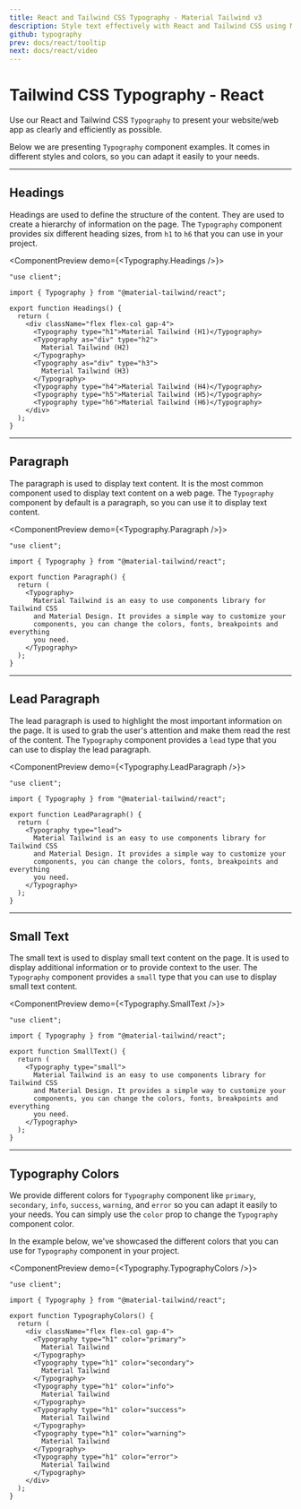 ```yaml
---
title: React and Tailwind CSS Typography - Material Tailwind v3
description: Style text effectively with React and Tailwind CSS using Material Tailwind v3. Customize typography for a polished and consistent user experience.
github: typography
prev: docs/react/tooltip
next: docs/react/video
---
```


# Tailwind CSS Typography - React

Use our React and Tailwind CSS `Typography` to present your website/web app as clearly and efficiently as possible.

Below we are presenting `Typography` component examples. It comes in different styles and colors, so you can adapt it easily to your needs.

---

## Headings

Headings are used to define the structure of the content. They are used to create a hierarchy of information on the page. The `Typography` component provides six different heading sizes, from `h1` to `h6` that you can use in your project.

<ComponentPreview demo={<Typography.Headings />}>
```tsx
"use client";

import { Typography } from "@material-tailwind/react";

export function Headings() {
  return (
    <div className="flex flex-col gap-4">
      <Typography type="h1">Material Tailwind (H1)</Typography>
      <Typography as="div" type="h2">
        Material Tailwind (H2)
      </Typography>
      <Typography as="div" type="h3">
        Material Tailwind (H3)
      </Typography>
      <Typography type="h4">Material Tailwind (H4)</Typography>
      <Typography type="h5">Material Tailwind (H5)</Typography>
      <Typography type="h6">Material Tailwind (H6)</Typography>
    </div>
  );
}
```
</ComponentPreview>

---

## Paragraph

The paragraph is used to display text content. It is the most common component used to display text content on a web page. The `Typography` component by default is a paragraph, so you can use it to display text content.

<ComponentPreview demo={<Typography.Paragraph />}>
```tsx
"use client";

import { Typography } from "@material-tailwind/react";

export function Paragraph() {
  return (
    <Typography>
      Material Tailwind is an easy to use components library for Tailwind CSS
      and Material Design. It provides a simple way to customize your
      components, you can change the colors, fonts, breakpoints and everything
      you need.
    </Typography>
  );
}
```
</ComponentPreview>

---

## Lead Paragraph

The lead paragraph is used to highlight the most important information on the page. It is used to grab the user's attention and make them read the rest of the content. The `Typography` component provides a `lead` type that you can use to display the lead paragraph.

<ComponentPreview demo={<Typography.LeadParagraph />}>
```tsx
"use client";

import { Typography } from "@material-tailwind/react";

export function LeadParagraph() {
  return (
    <Typography type="lead">
      Material Tailwind is an easy to use components library for Tailwind CSS
      and Material Design. It provides a simple way to customize your
      components, you can change the colors, fonts, breakpoints and everything
      you need.
    </Typography>
  );
}
```
</ComponentPreview>

---

## Small Text

The small text is used to display small text content on the page. It is used to display additional information or to provide context to the user. The `Typography` component provides a `small` type that you can use to display small text content.

<ComponentPreview demo={<Typography.SmallText />}>
```tsx
"use client";

import { Typography } from "@material-tailwind/react";

export function SmallText() {
  return (
    <Typography type="small">
      Material Tailwind is an easy to use components library for Tailwind CSS
      and Material Design. It provides a simple way to customize your
      components, you can change the colors, fonts, breakpoints and everything
      you need.
    </Typography>
  );
}
```
</ComponentPreview>

---

## Typography Colors

We provide different colors for `Typography` component like `primary`, `secondary`, `info`, `success`, `warning`, and `error` so you can adapt it easily to your needs. You can simply use the `color` prop to change the `Typography` component color.

In the example below, we've showcased the different colors that you can use for `Typography` component in your project.

<ComponentPreview demo={<Typography.TypographyColors />}>
```tsx
"use client";

import { Typography } from "@material-tailwind/react";

export function TypographyColors() {
  return (
    <div className="flex flex-col gap-4">
      <Typography type="h1" color="primary">
        Material Tailwind
      </Typography>
      <Typography type="h1" color="secondary">
        Material Tailwind
      </Typography>
      <Typography type="h1" color="info">
        Material Tailwind
      </Typography>
      <Typography type="h1" color="success">
        Material Tailwind
      </Typography>
      <Typography type="h1" color="warning">
        Material Tailwind
      </Typography>
      <Typography type="h1" color="error">
        Material Tailwind
      </Typography>
    </div>
  );
}
```
</ComponentPreview>
